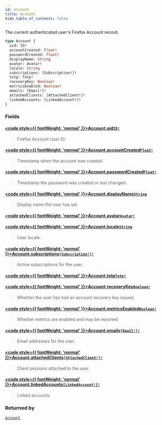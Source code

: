 ```yaml
---
id: account
title: Account
hide_table_of_contents: false
---
```








The current authenticated user's Firefox Account record.

```graphql
type Account {
  uid: ID!
  accountCreated: Float!
  passwordCreated: Float!
  displayName: String
  avatar: Avatar!
  locale: String
  subscriptions: [Subscription!]!
  totp: Totp!
  recoveryKey: Boolean!
  metricsEnabled: Boolean!
  emails: [Email!]!
  attachedClients: [AttachedClient!]!
  linkedAccounts: [LinkedAccount!]!
}
```


### Fields

#### [<code style={{ fontWeight: 'normal' }}>Account.<b>uid</b></code>](#)<Bullet />[`ID!`](/gql-api/scalars/id) <Badge class="secondary" text="non-null"/> <Badge class="secondary" text="scalar"/>
> Firefox Account User ID.
> 

#### [<code style={{ fontWeight: 'normal' }}>Account.<b>accountCreated</b></code>](#)<Bullet />[`Float!`](/gql-api/scalars/float) <Badge class="secondary" text="non-null"/> <Badge class="secondary" text="scalar"/>
> Timestamp when the account was created.
> 

#### [<code style={{ fontWeight: 'normal' }}>Account.<b>passwordCreated</b></code>](#)<Bullet />[`Float!`](/gql-api/scalars/float) <Badge class="secondary" text="non-null"/> <Badge class="secondary" text="scalar"/>
> Timestamp the password was created or last changed.
> 

#### [<code style={{ fontWeight: 'normal' }}>Account.<b>displayName</b></code>](#)<Bullet />[`String`](/gql-api/scalars/string) <Badge class="secondary" text="scalar"/>
> Display name the user has set.
> 

#### [<code style={{ fontWeight: 'normal' }}>Account.<b>avatar</b></code>](#)<Bullet />[`Avatar!`](/gql-api/objects/avatar) <Badge class="secondary" text="non-null"/> <Badge class="secondary" text="object"/>
> 
> 

#### [<code style={{ fontWeight: 'normal' }}>Account.<b>locale</b></code>](#)<Bullet />[`String`](/gql-api/scalars/string) <Badge class="secondary" text="scalar"/>
> User locale.
> 

#### [<code style={{ fontWeight: 'normal' }}>Account.<b>subscriptions</b></code>](#)<Bullet />[`[Subscription!]!`](/gql-api/objects/subscription) <Badge class="secondary" text="non-null"/> <Badge class="secondary" text="object"/>
> Active subscriptions for the user.
> 

#### [<code style={{ fontWeight: 'normal' }}>Account.<b>totp</b></code>](#)<Bullet />[`Totp!`](/gql-api/objects/totp) <Badge class="secondary" text="non-null"/> <Badge class="secondary" text="object"/>
> 
> 

#### [<code style={{ fontWeight: 'normal' }}>Account.<b>recoveryKey</b></code>](#)<Bullet />[`Boolean!`](/gql-api/scalars/boolean) <Badge class="secondary" text="non-null"/> <Badge class="secondary" text="scalar"/>
> Whether the user has had an account recovery key issued.
> 

#### [<code style={{ fontWeight: 'normal' }}>Account.<b>metricsEnabled</b></code>](#)<Bullet />[`Boolean!`](/gql-api/scalars/boolean) <Badge class="secondary" text="non-null"/> <Badge class="secondary" text="scalar"/>
> Whether metrics are enabled and may be reported
> 

#### [<code style={{ fontWeight: 'normal' }}>Account.<b>emails</b></code>](#)<Bullet />[`[Email!]!`](/gql-api/objects/email) <Badge class="secondary" text="non-null"/> <Badge class="secondary" text="object"/>
> Email addresses for the user.
> 

#### [<code style={{ fontWeight: 'normal' }}>Account.<b>attachedClients</b></code>](#)<Bullet />[`[AttachedClient!]!`](/gql-api/objects/attached-client) <Badge class="secondary" text="non-null"/> <Badge class="secondary" text="object"/>
> Client sessions attached to the user.
> 

#### [<code style={{ fontWeight: 'normal' }}>Account.<b>linkedAccounts</b></code>](#)<Bullet />[`[LinkedAccount!]!`](/gql-api/objects/linked-account) <Badge class="secondary" text="non-null"/> <Badge class="secondary" text="object"/>
> Linked accounts
> 



### Returned by

[`account`](/gql-api/queries/account)  <Badge class="secondary" text="query"/>



